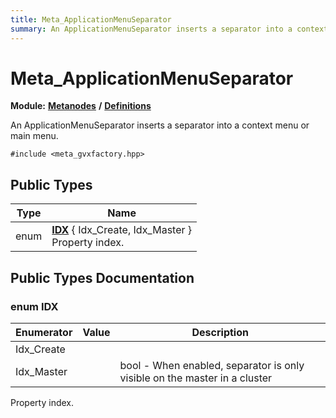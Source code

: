 ```yaml
---
title: Meta_ApplicationMenuSeparator
summary: An ApplicationMenuSeparator inserts a separator into a context menu or main menu. 
---
```


# Meta_ApplicationMenuSeparator

**Module:** **[Metanodes](../../modules/metanodes/index.mdx)** **/** **[Definitions](../../modules/metanodes/definitions.mdx)**

An ApplicationMenuSeparator inserts a separator into a context menu or main menu. 

`#include <meta_gvxfactory.hpp>`

## Public Types

| Type           | Name           |
| -------------- | -------------- |
| enum| **[IDX](#enum-idx)** \{ Idx_Create, Idx_Master \}<br />Property index.  |

## Public Types Documentation

### enum IDX

| Enumerator | Value | Description |
| ---------- | ----- | ----------- |
| Idx_Create | |   |
| Idx_Master | | bool - When enabled, separator is only visible on the master in a cluster   |

Property index. 
